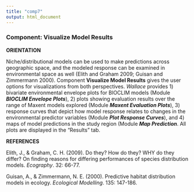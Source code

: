 ```yaml
---
title: "comp7"
output: html_document
---
```


### **Component: Visualize Model Results**

**ORIENTATION**

Niche/distributional models can be used to make predictions across geographic space, and the modeled response can be examined in environmental space as well (Elith and Graham 2009; Guisan and Zimmermann 2000). Component **Visualize Model Results** gives the user options for visualizations from both perspectives. *Wallace* provides 1) bivariate environmental envelope plots for BIOCLIM models (Module ***BIOCLIM Envelope Plots***), 2) plots showing evaluation results over the range of Maxent models explored (Module ***Maxent Evaluation Plots***), 3) response curves that depict how model response relates to changes in the environmental predictor variables (Module ***Plot Response Curves***), and 4) maps of model predictions in the study region (Module ***Map Prediction***. All plots are displayed in the "Results" tab. 

**REFERENCES**

Elith, J., & Graham, C. H. (2009). Do they? How do they? WHY do they differ? On finding reasons for differing performances of species distribution models. *Ecography*. 32: 66-77.

Guisan, A., & Zimmermann, N. E. (2000). Predictive habitat distribution models in ecology. *Ecological Modelling*. 135: 147-186.

